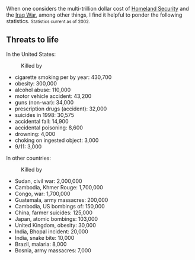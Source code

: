 When one considers the multi-trillion dollar cost of [[Homeland Security]] and the [[Iraq War]], among other things, I find it helpful to ponder the following statistics. <small>Statistics current as of 2002.</small>

==Threats to life==
In the United States:

:Killed by
* cigarette smoking per by year: 430,700
* obesity: 300,000
* alcohol abuse: 110,000
* motor vehicle accident: 43,200
* guns (non-war): 34,000
* prescription drugs (accident): 32,000
* suicides in 1998: 30,575
* accidental fall: 14,900
* accidental poisoning: 8,600
* drowning: 4,000
* choking on ingested object: 3,000
* 9/11: 3,000

In other countries:

:Killed by
* Sudan, civil war: 2,000,000
* Cambodia, Khmer Rouge: 1,700,000
* Congo, war: 1,700,000
* Guatemala, army massacres: 200,000
* Cambodia, US bombings of: 150,000
* China, farmer suicides: 125,000
* Japan, atomic bombings: 103,000
* United Kingdom, obesity: 30,000
* India, Bhopal incident: 20,000
* India, snake bite: 10,000
* Brazil, malaria: 8,000
* Bosnia, army massacres: 7,000
